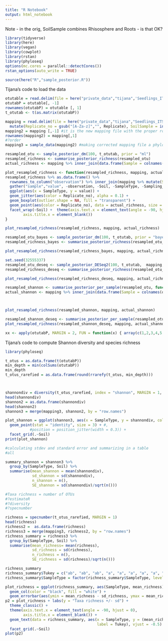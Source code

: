---
title: "R Notebook"
output: html_notebook
---

Note - in the orig, SoilSample combines Rhisosphere and Roots - is that OK?

```{r setup}
library(tidyverse)
library(here)
library(vegan)
library(cowplot)
library(rstan)
library(phyloseq)
options(mc.cores = parallel::detectCores())
rstan_options(auto_write = TRUE)

source(here("R","sample_posterior.R"))
```
Tijana's code to load the data
```{r}
otutable = read.delim(file = here("private_data","tijana",'Seedlings_ITS2_otutab_ALL.csv'), sep = "\t") #reading the data I want to use
otutabP = otutable[, -1]
rownames(otutabP) = otutable [, 1]
t_otutab <- t(as.matrix(otutabP))

mapping = read.delim(file = here("private_data","tijana","Seedlings_ITS2_year1_mapping.csv"), sep = ",") %>%
  mutate(Replicate_no = gsub("[A-Za-z]","", Replicate), SoilSample = interaction(Soil, SampleType))
mapping2 = mapping [,-1] #it is the new mapping file with the proper row names, same as in previous case, here we added names from the mapping
rownames(mapping2) = mapping[,1]
#?order
mapping3 = sample_data(mapping2) #making corrected mapping file a phyloseq object

```

```{r}
resampled_otu <- sample_posterior_dm(100, t_otutab, prior = "ml") 
resampled_richness <- summarise_posterior_richness(resampled_otu)
actual_richness <- mapping %>% inner_join(data.frame(Sample = colnames(otutabP), value = specnumber(otutabP, MARGIN = 2)), by = c("Sample" = "Sample"))
```

```{r}
plot_resampled_richness <- function(resampled_richness, mapping, actual_richness) {
resampled_richness %>% as.data.frame() %>%
  rownames_to_column("observation") %>% inner_join(mapping %>% mutate(Sample = as.character(Sample)), by =c("observation" = "Sample")) %>%
  gather("sample","value", -observation, -Soil, -SampleType, -Sampling_time, -Replicate, - SoilSample, -Replicate_no) %>%
  ggplot(aes(x = SampleType, y = value)) + 
  geom_jitter(aes(color = Replicate_no), alpha = 0.1) +
  geom_boxplot(outlier.shape = NA, fill = "transparent") + 
  geom_point(aes(color = Replicate_no), data = actual_richness, size = 3) +
  facet_wrap(~Soil) +  theme(axis.text.x = element_text(angle = -90, hjust = 0),
        axis.title.x = element_blank())
}

plot_resampled_richness(resampled_richness, mapping, actual_richness)
```


```{r}
resampled_otu_bayes <- sample_posterior_dm(100, t_otutab, prior = "bayes") 
resampled_richness_bayes <- summarise_posterior_richness(resampled_otu_bayes)

plot_resampled_richness(resampled_richness_bayes, mapping, actual_richness )
```

```{r}
set.seed(32555337)
resampled_otu_deseq <- sample_posterior_DESeq2(100, t_otutab,  mapping, ~SoilSample)
resampled_richness_deseq <- summarise_posterior_richness(resampled_otu_deseq)

plot_resampled_richness(resampled_richness_deseq, mapping, actual_richness )

```


```{r}
resampled_shannon <- summarise_posterior_per_sample(resampled_otu, function(x) {diversity(x, index = "shannon", MARGIN = 1)})
actual_shannon <- mapping %>% inner_join(data.frame(Sample = colnames(otutabP), value = diversity(otutabP, index = "shannon", MARGIN = 2)), by = c("Sample" = "Sample"))



plot_resampled_richness(resampled_shannon, mapping, actual_shannon)
```


```{r}
resampled_shannon_deseq <- summarise_posterior_per_sample(resampled_otu_deseq, function(x) {diversity(x, index = "shannon", MARGIN = 1)})
plot_resampled_richness(resampled_shannon_deseq, mapping, actual_shannon)

```


```{r}
xx <- apply(otutabP, MARGIN = 2, FUN = function(x) { array(c(1,2,3,4,5,6), dim = c(2,3))}) %>% array(c(2,3,60))
```


Tijana's code to compute Shannon diversity and species richness

```{r}
library(phyloseq)

t_otus = as.data.frame(t(otutabP))
min_depth = min(colSums(otutabP))
min_depth
t_otus_rarefied = as.data.frame(round(rrarefy(t_otus, min_depth)))



shannondiv = diversity(t_otus_rarefied, index = "shannon", MARGIN = 1, base = exp(1))
head(shannondiv)
shannon2 = as.data.frame(shannondiv)
head(shannon2)
shannon3 = merge(mapping3, shannon2, by = "row.names")

plot_shannon = ggplot(shannon3, aes(x = SampleType, y = shannondiv, color = Replicate_no)) +
  geom_point(stat = "identity", size = 3) + #, 
           #position = position_jitter(width = 0.3)) +
  facet_grid(.~Soil)
print(plot_shannon)

#calculating stdev and standard error and summarizing in a table
#all

summary_shannon = shannon3 %>%
  group_by(SampleType, Soil) %>%
  summarise(mean_shannon = mean(shannondiv),
            sd_shannon = sd(shannondiv),
            n_shannon = n(), 
            SE_shannon = sd(shannondiv)/sqrt(n()))
```

```{r}
#Taxa richness = number of OTUs 
#?estimateR
#?diversity
#?specnumber

richness = specnumber(t_otus_rarefied, MARGIN = 1)
head(richness)
richness2 =  as.data.frame(richness)
richness3 = merge(mapping3, richness2, by = "row.names")
richness_summary = richness3 %>%
  group_by(SampleType, Soil) %>%
  summarise(mean_richness= mean(richness),
            sd_richness = sd(richness),
            n_richness = n(), 
            SE_richness = sd(richness)/sqrt(n()))

richness_summary
richness_summary$Tukey = c("ab", "ab", "ab", "a", "a", "a", "a", "a", "a", "b", "b", "b")
richness_summary$SampleType = factor(richness_summary$SampleType, levels = c("Control", "Bulk", "Rhizosphere", "Roots"))

plot_richness = ggplot(richness_summary, aes(SampleType, mean_richness), fill = "white") + 
  geom_col(color = "black", fill = "white") +
  geom_errorbar(aes(ymin = mean_richness - sd_richness, ymax = mean_richness + sd_richness), width = 0.2)
p2 = plot_richness + labs(y = "Taxa richness +/- sd") +
  theme_classic() +
  theme(axis.text.x = element_text(angle = -90, hjust = 0),
        axis.title.x = element_blank()) +
  geom_text(data = richness_summary, aes(x = SampleType, y = (mean_richness + sd_richness), 
                                         label = Tukey), vjust = -0.5) +
  facet_grid(.~Soil)
plot(p2)
```

